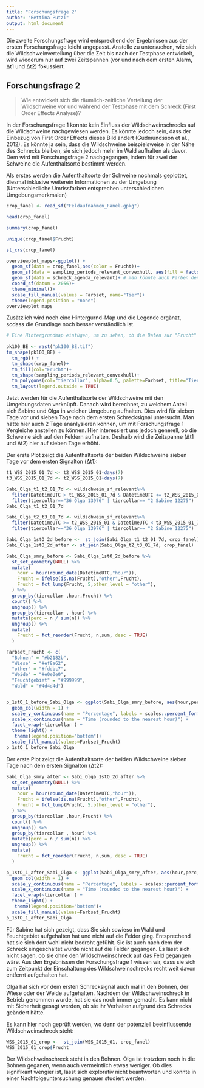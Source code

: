 ```yaml
---
title: "Forschungsfrage 2"
author: "Bettina Putzi"
output: html_document
---
```


Die zweite Forschungsfrage wird entsprechend der Ergebnissen aus der ersten Forschungsfrage leicht angepasst. Anstelle zu untersuchen, wie sich die Wildschweinverteilung über die Zeit bis nach der Testphase entwickelt, wird wiederum nur auf zwei Zeitspannen (vor und nach dem ersten Alarm, Δt1 und Δt2) fokussiert. 

## Forschungsfrage 2

> Wie entwickelt sich die räumlich-zeitliche Verteilung der Wildschweine vor und während der Testphase mit dem Schreck (First Order Effects Analyse)? 

In der Forschungsfrage 1 konnte kein Einfluss der Wildschweinschrecks auf die Wildschweine nachgewiesen werden. Es könnte jedoch sein, dass der Einbezug von First Order Effects dieses Bild ändert (Gudmundsson et al., 2012). Es könnte ja sein, dass die Wildschweine beispielsweise in der Nähe des Schrecks bleiben, sie sich jedoch mehr im Wald aufhalten als davor. Dem wird mit Forschungsfrage 2 nachgegangen, indem für zwei der Schweine die Aufenthaltsorte bestimmt werden. 

Als erstes werden die Aufenthaltsorte der Schweine nochmals geplottet, diesmal inklusive weiterein Informationen zu der Umgebung (Unterschiedliche Umrissfarben entsprechen unterschiedichen Umgebungsmerkmalen)

```r
crop_fanel <- read_sf("Feldaufnahmen_Fanel.gpkg")

head(crop_fanel)

summary(crop_fanel)

unique(crop_fanel$Frucht)

st_crs(crop_fanel)

overviewplot_maps<-ggplot() +
  geom_sf(data = crop_fanel,aes(color = Frucht))+
  geom_sf(data = sampling_periods_relevant_convexhull, aes(fill = factor(tiercollar)), alpha=0.5)+
  geom_sf(data = schreck_agenda_relevant)+ # man könnte auch Farben den Wildschweinschrecks zuordnen, mit dem Zusatz aes(color=factor(id)))
  coord_sf(datum = 2056)+
  theme_minimal()+
  scale_fill_manual(values = Farbset, name="Tier")+
  theme(legend.position = "none")
overviewplot_maps
```

Zusätzlich wird noch eine Hintergurnd-Map und die Legende ergänzt, sodass die Grundlage noch besser verständlich ist.
```r
# Eine Hintergrundmap einfügen, um zu sehen, ob die Daten zur "Frucht" für die Forschungsfrage 2 ausreichen. das scheint zu passen, nur Franz hält sich auch in Gebieten auf, wo es keine Fruchdaten gibt.
  
pk100_BE <- rast("pk100_BE.tif")
tm_shape(pk100_BE) + 
  tm_rgb() +
  tm_shape(crop_fanel)+
  tm_fill(col="Frucht")+
  tm_shape(sampling_periods_relevant_convexhull)+
  tm_polygons(col="tiercollar", alpha=0.5, palette=Farbset, title="Tier")+
  tm_layout(legend.outside = TRUE)
```

Jetzt werden für die Aufenthaltsorte der Wildschweine mit den Umgebungsdaten verknüpft. Danach wird berechnet, zu welchem Anteil sich Sabine und Olga in welcher Umgebung aufhalten. Dies wird für sieben Tage vor und sieben Tage nach dem ersten Schrecksignal untersucht. Man hätte hier auch 2 Tage ananlysieren können, um mit Forschungsfrage 1 Vergleiche anstellen zu können. Hier interessiert uns jedoch generell, ob die Schweine sich auf den Feldern aufhalten. Deshalb wird die Zeitspanne (Δt1 und Δt2) hier auf sieben Tage erhöht. 

Der erste Plot zeigt die Aufenthaltsorte der beiden Wildschweine sieben Tage vor dem ersten Signalton (Δt1):
```r
t1_WSS_2015_01_7d <- t2_WSS_2015_01-days(7)
t3_WSS_2015_01_7d <- t2_WSS_2015_01+days(7)

Sabi_Olga_t1_t2_01_7d <- wildschwein_sf_relevant%>%
  filter(DatetimeUTC > t1_WSS_2015_01_7d & DatetimeUTC <= t2_WSS_2015_01 )%>%
  filter(tiercollar=="36 Olga 13976" | tiercollar== "2 Sabine 12275")
Sabi_Olga_t1_t2_01_7d

Sabi_Olga_t2_t3_01_7d <- wildschwein_sf_relevant%>%
  filter(DatetimeUTC >= t2_WSS_2015_01 & DatetimeUTC < t3_WSS_2015_01_7d )%>%
  filter(tiercollar=="36 Olga 13976" | tiercollar== "2 Sabine 12275")

Sabi_Olga_1stO_2d_before <-  st_join(Sabi_Olga_t1_t2_01_7d, crop_fanel)
Sabi_Olga_1stO_2d_after <- st_join(Sabi_Olga_t2_t3_01_7d, crop_fanel)

Sabi_Olga_smry_before <- Sabi_Olga_1stO_2d_before %>%
  st_set_geometry(NULL) %>%
  mutate(
    hour = hour(round_date(DatetimeUTC,"hour")),
    Frucht = ifelse(is.na(Frucht),"other",Frucht),
    Frucht = fct_lump(Frucht, 5,other_level = "other"),
  ) %>%
  group_by(tiercollar ,hour,Frucht) %>%
  count() %>%
  ungroup() %>%
  group_by(tiercollar , hour) %>%
  mutate(perc = n / sum(n)) %>%
  ungroup() %>%
  mutate(
    Frucht = fct_reorder(Frucht, n,sum, desc = TRUE)
  )

Farbset_Frucht <- c(
  "Bohnen" = "#b2182b",
  "Wiese" = "#ef8a62",
  "other" = "#fddbc7",
  "Weide" = "#e0e0e0",
  "Feuchtgebiet" = "#999999",
  "Wald" = "#4d4d4d")


p_1stO_1_before_Sabi_Olga <- ggplot(Sabi_Olga_smry_before, aes(hour,perc, fill = Frucht)) +
  geom_col(width = 1) +
  scale_y_continuous(name = "Percentage", labels = scales::percent_format()) +
  scale_x_continuous(name = "Time (rounded to the nearest hour)") +
  facet_wrap(~tiercollar ) +
  theme_light() +
   theme(legend.position="bottom")+
  scale_fill_manual(values=Farbset_Frucht)
p_1stO_1_before_Sabi_Olga
```

Der erste Plot zeigt die Aufenthaltsorte der beiden Wildschweine sieben Tage nach dem ersten Signalton (Δt2):
```r
Sabi_Olga_smry_after <- Sabi_Olga_1stO_2d_after %>%
  st_set_geometry(NULL) %>%
  mutate(
    hour = hour(round_date(DatetimeUTC,"hour")),
    Frucht = ifelse(is.na(Frucht),"other",Frucht),
    Frucht = fct_lump(Frucht, 5,other_level = "other"),
  ) %>%
  group_by(tiercollar ,hour,Frucht) %>%
  count() %>%
  ungroup() %>%
  group_by(tiercollar , hour) %>%
  mutate(perc = n / sum(n)) %>%
  ungroup() %>%
  mutate(
    Frucht = fct_reorder(Frucht, n,sum, desc = TRUE)
  )

p_1stO_1_after_Sabi_Olga <- ggplot(Sabi_Olga_smry_after, aes(hour,perc, fill = Frucht)) +
  geom_col(width = 1) +
  scale_y_continuous(name = "Percentage", labels = scales::percent_format()) +
  scale_x_continuous(name = "Time (rounded to the nearest hour)") +
  facet_wrap(~tiercollar ) +
  theme_light() +
   theme(legend.position="bottom")+
  scale_fill_manual(values=Farbset_Frucht)
p_1stO_1_after_Sabi_Olga

```

Für Sabine hat sich gezeigt, dass Sie sich sowieso im Wald und Feuchtgebiet aufgehalten hat und nicht auf die Felder ging. Entsprechend hat sie sich dort wohl nicht bedroht gefühlt. Sie ist auch nach dem der Schreck eingeschaltet wurde nicht auf die Felder gegangen. Es lässt sich nicht sagen, ob sie ohne den Wildschweinschreck auf das Feld gegangen wäre. Aus den Ergebnissen der Forschungsfrage 1 wissen wir, dass sie sich zum Zeitpunkt der Einschaltung des Wildschweinschrecks recht weit davon entfernt aufgehalten hat. 


Olga hat sich vor dem ersten Schrecksignal auch mal in den Bohnen, der Wiese oder der Weide aufgehalten. Nachdem der Wildschweinschreck in Betrieb genommen wurde, hat sie das noch immer gemacht. Es kann nicht mit Sicherheit gesagt werden, ob sie ihr Verhalten aufgrund des Schrecks geändert hätte.


Es kann hier noch geprüft werden, wo denn der potenziell beeinflussende Wildschweinschreck steht:
```r
WSS_2015_01_crop <-  st_join(WSS_2015_01, crop_fanel)
WSS_2015_01_crop$Frucht
```

Der Wildschweinschreck steht in den Bohnen. Olga ist trotzdem noch in die Bohnen geganen, wenn auch vermeintlich etwas weniger. Ob dies signifikant wengier ist, lässt sich explorativ nicht beantworten und könnte in einer Nachfolgeuntersuchung genauer studiert werden. 

